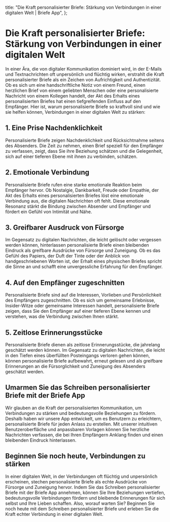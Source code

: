 
  title: "Die Kraft personalisierter Briefe: Stärkung von Verbindungen in einer digitalen Welt | Briefe App",
};

# Die Kraft personalisierter Briefe: Stärkung von Verbindungen in einer digitalen Welt

<MdxImage src="/blog/power-personalized-letters.jpg" alt="Die Kraft personalisierter Briefe: Stärkung von Verbindungen in einer digitalen Welt" width={800} height={700} />

In einer Ära, die von digitaler Kommunikation dominiert wird, in der E-Mails und Textnachrichten oft unpersönlich und flüchtig wirken, erstrahlt die Kraft personalisierter Briefe als ein Zeichen von Aufrichtigkeit und Authentizität. Ob es sich um eine handschriftliche Notiz von einem Freund, einen herzlichen Brief von einem geliebten Menschen oder eine personalisierte Nachricht von einem Kollegen handelt, der Akt des Erhalts eines personalisierten Briefes hat einen tiefgreifenden Einfluss auf den Empfänger. Hier ist, warum personalisierte Briefe so kraftvoll sind und wie sie helfen können, Verbindungen in einer digitalen Welt zu stärken:

## 1. Eine Prise Nachdenklichkeit

Personalisierte Briefe zeigen Nachdenklichkeit und Rücksichtnahme seitens des Absenders. Die Zeit zu nehmen, einen Brief speziell für den Empfänger zu verfassen, zeigt, dass Sie ihre Beziehung schätzen und die Gelegenheit, sich auf einer tieferen Ebene mit ihnen zu verbinden, schätzen.

## 2. Emotionale Verbindung

Personalisierte Briefe rufen eine starke emotionale Reaktion beim Empfänger hervor. Ob Nostalgie, Dankbarkeit, Freude oder Empathie, der Akt des Erhalts eines personalisierten Briefes löst eine emotionale Verbindung aus, die digitalen Nachrichten oft fehlt. Diese emotionale Resonanz stärkt die Bindung zwischen Absender und Empfänger und fördert ein Gefühl von Intimität und Nähe.

## 3. Greifbarer Ausdruck von Fürsorge

Im Gegensatz zu digitalen Nachrichten, die leicht gelöscht oder vergessen werden können, hinterlassen personalisierte Briefe einen bleibenden Eindruck als greifbare Ausdrücke von Fürsorge und Zuneigung. Ob es das Gefühl des Papiers, der Duft der Tinte oder der Anblick von handgeschriebenen Worten ist, der Erhalt eines physischen Briefes spricht die Sinne an und schafft eine unvergessliche Erfahrung für den Empfänger.

## 4. Auf den Empfänger zugeschnitten

Personalisierte Briefe sind auf die Interessen, Vorlieben und Persönlichkeit des Empfängers zugeschnitten. Ob es sich um gemeinsame Erlebnisse, Insider-Witze oder gemeinsame Interessen handelt, personalisierte Briefe zeigen, dass Sie den Empfänger auf einer tieferen Ebene kennen und verstehen, was die Verbindung zwischen Ihnen stärkt.

## 5. Zeitlose Erinnerungsstücke

Personalisierte Briefe dienen als zeitlose Erinnerungsstücke, die jahrelang geschätzt werden können. Im Gegensatz zu digitalen Nachrichten, die leicht in den Tiefen eines überfüllten Posteingangs verloren gehen können, können personalisierte Briefe aufbewahrt, erneut gelesen und als greifbare Erinnerungen an die Fürsorglichkeit und Zuneigung des Absenders geschätzt werden.

## Umarmen Sie das Schreiben personalisierter Briefe mit der Briefe App

Wir glauben an die Kraft der personalisierten Kommunikation, um Verbindungen zu stärken und bedeutungsvolle Beziehungen zu fördern. Deshalb haben wir unsere App entwickelt, um es Benutzern zu erleichtern, personalisierte Briefe für jeden Anlass zu erstellen. Mit unserer intuitiven Benutzeroberfläche und anpassbaren Vorlagen können Sie herzliche Nachrichten verfassen, die bei Ihren Empfängern Anklang finden und einen bleibenden Eindruck hinterlassen.

## Beginnen Sie noch heute, Verbindungen zu stärken

In einer digitalen Welt, in der Verbindungen oft flüchtig und unpersönlich erscheinen, stechen personalisierte Briefe als echte Ausdrücke von Fürsorge und Zuneigung hervor. Indem Sie das Schreiben personalisierter Briefe mit der Briefe App annehmen, können Sie Ihre Beziehungen vertiefen, bedeutungsvolle Verbindungen fördern und bleibende Erinnerungen für sich selbst und Ihre Lieben schaffen. Also, worauf warten Sie? Beginnen Sie noch heute mit dem Schreiben personalisierter Briefe und erleben Sie die Kraft echter Verbindung in einer digitalen Welt.
